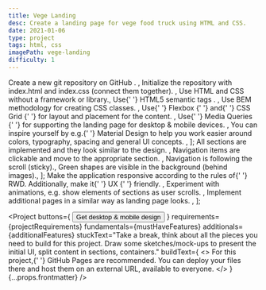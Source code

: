 ```yaml
---
title: Vege Landing
desc: Create a landing page for vege food truck using HTML and CSS.
date: 2021-01-06
type: project
tags: html, css
imagePath: vege-landing
difficulty: 1
---
```




  <Text>
    Create a new git repository on <Link href="http://github.com/">GitHub</Link>
    .
  </Text>,
  <Text>
    Initialize the repository with index.html and index.css (connect them
    together).
  </Text>,
  <Text>Use HTML and CSS without a framework or library.</Text>,
  <Text>
    Use{' '}
    <Link href="https://www.w3schools.com/html/html5_semantic_elements.asp">
      HTML5 semantic tags
    </Link>
    .
  </Text>,
  <Text>
    Use <Link href="http://getbem.com/">BEM</Link> methodology for creating CSS
    classes.
  </Text>,
  <Text>
    Use{' '}
    <Link href="https://css-tricks.com/snippets/css/a-guide-to-flexbox/">
      Flexbox
    </Link>{' '}
    and{' '}
    <Link href="https://css-tricks.com/snippets/css/complete-guide-grid/">
      CSS Grid
    </Link>{' '}
    for layout and placement for the content.
  </Text>,
  <Text>
    Use{' '}
    <Link href="https://css-tricks.com/a-complete-guide-to-css-media-queries/">
      Media Queries
    </Link>{' '}
    for supporting the landing page for desktop & mobile devices.
  </Text>,
  <Text>
    You can inspire yourself by e.g.{' '}
    <Link href="https://material.io/design">Material Design</Link> to help you
    work easier around colors, typography, spacing and general UI concepts.
  </Text>,
];

  <Text>
    All sections are implemented and they look similar to the design.
  </Text>,
  <Text>
    Navigation items are clickable and move to the appropriate section.
  </Text>,
  <Text>Navigation is following the scroll (sticky).</Text>,
  <Text>Green shapes are visible in the background (behind images).</Text>,
];

  <Text>
    Make the application responsive according to the rules of{' '}
    <Link href="https://web.dev/responsive-web-design-basics/">RWD</Link>.
    Additionally, make it{' '}
    <Link href="https://www.interaction-design.org/literature/topics/ux-design">
      UX
    </Link>{' '}
    friendly.
  </Text>,
  <Text>
    Experiment with animations, e.g. show elements of sections as user scrolls.
  </Text>,
  <Text>
    Implement additional pages in a similar way as landing page looks.
  </Text>,
];

<Project
  buttons={
    <Link href="https://xd.adobe.com/view/8fb29093-a4b0-41e6-b0df-db75ed5c5852-dae1/">
      <Button type="promo">Get desktop & mobile design</Button>
    </Link>
  }
  requirements={projectRequirements}
  fundamentals={mustHaveFeatures}
  additionals={additionalFeatures}
  stuckText="Take a break, think about all the pieces you need to build for this
      project. Draw some sketches/mock-ups to present the initial UI, split content in sections, containers."
  buildText={
    <>
      For this project,{' '}
      <Link href="https://pages.github.com/">GitHub Pages</Link> are
      recommended. You can deploy your files there and host them on an external
      URL, available to everyone.
    </>
  }
  {...props.frontmatter}
/>
